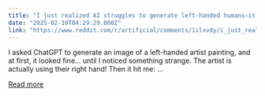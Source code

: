 ```yaml
---
title: "I just realized AI struggles to generate left-handed humans—it actually makes sense!"
date: "2025-02-10T04:29:29.000Z"
link: "https://www.reddit.com/r/artificial/comments/1ilxvdy/i_just_realized_ai_struggles_to_generate/"
---
```


I asked ChatGPT to generate an image of a left-handed artist painting, and at first, it looked fine… until I noticed something strange. The artist is actually using their right hand!
 Then it hit me: ...

[Read more](https://www.reddit.com/r/artificial/comments/1ilxvdy/i_just_realized_ai_struggles_to_generate/)
